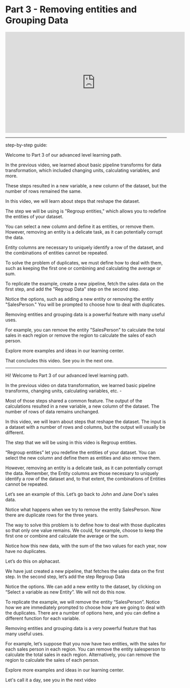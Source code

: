 # Part 3 - Removing entities and Grouping Data

<iframe width="560" height="315" src="https://www.youtube.com/embed/2Naqg9pl9yg" title="YouTube video player" frameborder="0" allow="accelerometer; autoplay; clipboard-write; encrypted-media; gyroscope; picture-in-picture; web-share" allowfullscreen></iframe>

--------------------------

step-by-step guide:

Welcome to Part 3 of our advanced level learning path.

In the previous video, we learned about basic pipeline transforms for data transformation, which included changing units, calculating variables, and more.

These steps resulted in a new variable, a new column of the dataset, but the number of rows remained the same.

In this video, we will learn about steps that reshape the dataset.

The step we will be using is "Regroup entities," which allows you to redefine the entities of your dataset.

You can select a new column and define it as entities, or remove them. However, removing an entity is a delicate task, as it can potentially corrupt the data.

Entity columns are necessary to uniquely identify a row of the dataset, and the combinations of entities cannot be repeated.

To solve the problem of duplicates, we must define how to deal with them, such as keeping the first one or combining and calculating the average or sum.

To replicate the example, create a new pipeline, fetch the sales data on the first step, and add the "Regroup Data" step on the second step.

Notice the options, such as adding a new entity or removing the entity "SalesPerson." You will be prompted to choose how to deal with duplicates.

Removing entities and grouping data is a powerful feature with many useful uses.

For example, you can remove the entity "SalesPerson" to calculate the total sales in each region or remove the region to calculate the sales of each person.

Explore more examples and ideas in our learning center.

That concludes this video. See you in the next one.

------------------------------------------

Hi! Welcome to Part 3 of our advanced level learning path.

In the previous video on data transformation, we learned basic pipeline transforms, changing units, calculating variables, etc. - 

Most of those steps shared a common feature. The output of the calculations resulted in a new variable, a new column of the dataset. The number of rows of data remains unchanged.

In this video, we will learn about steps that reshape the dataset. The input is a dataset with a number of rows and columns, but the output will usually be different.

The step that we will be using in this video is Regroup entities.

“Regroup entities” let you redefine the entities of your dataset. You can select the new column and define them as entities and also remove them.

However, removing an entity is a delicate task,  as it can potentially corrupt the data. Remember, the Entity columns are those necessary to uniquely identify a row of the dataset and, to that extent, the combinations of Entities cannot be repeated. 

Let’s see an example of this. Let’s go back to John and Jane Doe's sales data. 

Notice what happens when we try to remove the entity SalesPerson. Now there are duplicate rows for the three years. 

The way to solve this problem is to define how to deal with those duplicates so that only one value remains. We could, for example, choose to keep the first one or combine and calculate the average or the sum.

Notice how this new data, with the sum of the two values for each year, now have no duplicates.

Let’s do this on alphacast.

We have just created a new pipeline, that fetches the sales data on the first step. In the second step, let’s add the step Regroup Data

Notice the options. We can add a new entity to the dataset, by clicking on “Select a variable as new Entity”. We will not do this now.

To replicate the example, we will remove the entity “SalesPerson”. Notice how we are immediately prompted to choose how are we going to deal with the duplicates. There are a number of options here, and you can define a different function for each variable.

Removing entities and grouping data is a very powerful feature that has many useful uses. 

For example, let’s suppose that you now have two entities, with the sales for each sales person in each region. You can remove the entity salesperson to calculate the total sales in each region. Alternatively, you can remove the region to calculate the sales of each person.

Explore more examples and ideas in our learning center.

Let's call it a day, see you in the next video
